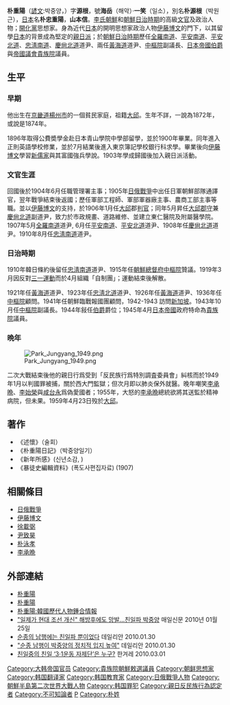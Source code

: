 {{NoteTA
|1=zh-hant:朴重陽; zh-hans:朴重阳
}}
{{Infobox Korean name
|img=박중양3.PNG
|caption=1908年6月的朴重陽，時任[[慶尚北道|慶尚北道]]道尹
|hangul=박중양
|hanja=朴重陽
|rr=Park Chung-yang
|mr=Park Jung-yang
|hangulho=해악，일소
|hanjaho=海岳，一笑
|rrho=Haeahk，Ilso
|mrho=Haeahk，Ilso
|hangulja=원근
|hanjaja=源根
|rrja=Wongeun
|mrja=Wongeun
|tablewidth=265
|color=lavender
}}
'''朴重陽'''（[[諺文|諺文]]:박중양，{{bd|1872年|5月3日|1959年|4月23日|catIdx=B}}）字'''源根'''，號'''海岳'''（해악）·'''一笑'''（일소），別名'''朴源根'''（박원근），[[日本|日本]]名'''朴忠重陽'''，'''山本信'''。[[李氏朝鮮|李氏朝鮮]]和[[朝鮮日治時期|朝鮮日治時期]]的高級[[文官|文官]]及政治人物；[[開化黨|開化黨]]思想家。身為近代[[日本|日本]]的開明思想家政治人物[[伊藤博文|伊藤博文]]的門下，以其留學[[日本|日本]]的背景成為堅定的[[親日派|親日派]]；於[[朝鮮日治時期|朝鮮日治時期]]歷任[[全羅南道|全羅南道]]、[[平安南道|平安南道]]、[[平安北道|平安北道]]、[[忠淸南道|忠淸南道]]、[[慶尙北道|慶尙北道]]道尹、兩任[[黃海道|黃海道]]道尹、[[朝鮮總督府中樞院|中樞院]]副議長、[[日本帝國|日本帝國]][[伯爵|伯爵]]與[[帝國議會_(日本)|帝國議會]][[貴族院|貴族院]]議員。

== 生平 ==
=== 早期 ===
他出生在[[京畿道|京畿道]][[楊州市|楊州市]]的一個貧民家庭，祖籍[[大邱|大邱]]。生年不詳，一說為1872年，或說是1874年。

1896年取得公費奬學金赴日本青山學院中學部留學，並於1900年畢業。同年進入正則英語學校修業，並於7月結業後進入東京簿記學校銀行科求學。畢業後向[[伊藤博文|伊藤博文]]學習[[新儒家|新儒家]]與其富國強兵學說。1903年學成歸國後加入親日派活動。

=== 文官生涯 ===
回國後於1904年6月任職管理署主事；1905年[[日俄戰爭|日俄戰爭]]中出任日軍朝鮮部隊通譯官，翌年戰爭結束後返國；歷任軍部工程師、軍部軍器廠主事、農商工部主事等職。並以[[伊藤博文|伊藤博文]]的支持，於1906年1月任[[大邱|大邱]]郡[[判官|判官]]；同年5月昇任[[大邱|大邱]][[郡守|郡守]]兼[[慶尙北道|慶尙北道]]副道尹，致力於市政規畫、道路維修、並建立東仁醫院及附屬醫學院。1907年5月[[全羅南道|全羅南道]]道尹, 6月任[[平安南道|平安南道]]、[[平安北道|平安北道]]道尹、1908年任[[慶尙北道|慶尙北道]]道尹。1910年8月任[[忠淸南道|忠淸南道]]道尹。

=== 日治時期 ===
1910年韓日條約後留任[[忠淸南道|忠淸南道]]道尹、1915年任[[朝鮮總督府|朝鮮總督府]][[朝鮮總督府中樞院|中樞院]]贊議。1919年3月因反對[[三一運動|三一運動]]而於4月組織「自制團」；運動結束後解散。

1921年任[[黃海道|黃海道]]道尹、1923年任[[忠淸北道|忠淸北道]]道尹、1926年任[[黃海道|黃海道]]道尹、1936年任[[朝鮮總督府中樞院|中樞院]]顧問。1941年任朝鮮臨戰報國團顧問，1942-1943 訪問[[新加坡|新加坡]]。1943年10月任[[朝鮮總督府中樞院|中樞院]]副議長。1944年敍任[[伯爵|伯爵]]爵位；1945年4月[[日本帝國|日本帝國]]政府特命為[[貴族院|貴族院]]議員。 

=== 晩年 ===
[[File:Park_Jungyang_1949.png|thumb]]

二次大戰結束後他的親日行爲受到「反民族行爲特別調査委員會」糾核而於1949年1月以判國罪被捕，關於西大門監獄；但次月即以肺炎保外就醫。晚年嘲笑[[李承晩|李承晩]]、[[李始榮|李始榮]]與[[咸台永|咸台永]]爲偽愛國者；1955年，大怒的[[李承晩|李承晩]]總統欲將其送監於精神病院，但未果。1959年4月23日歿於[[大邱|大邱]]。

==著作==
* 《述懷》（술회）
* 《朴重陽日記》（박중양일기）
* 《新年所感》(신년소감, )
* 《暴徒史編輯資料》(폭도사편집자료) (1907)

== 相關條目 ==
*[[日俄戰爭|日俄戰爭]]
*[[伊藤博文|伊藤博文]]
*[[徐載弼|徐載弼]]
*[[尹致昊|尹致昊]]
*[[朴泳孝|朴泳孝]]
*[[李承晩|李承晩]]

== 外部連結 ==
* [https://archive.is/20121220013722/http://100.daum.net/encyclopedia/view.do?docid=b08b3671a 朴重陽] {{ko}}
* [http://terms.naver.com/entry.nhn?docId=556201&mobile&categoryId=1593 朴重陽] {{Wayback|url=http://terms.naver.com/entry.nhn?docId=556201&mobile&categoryId=1593 |date=20210328123330 }} {{ko}}
* [http://people.aks.ac.kr/front/tabCon/ppl/pplView.aks?pplId=PPL_7HIL_A1874_1_0027104 朴重陽:韓國歷代人物鍾合情報] {{Wayback|url=http://people.aks.ac.kr/front/tabCon/ppl/pplView.aks?pplId=PPL_7HIL_A1874_1_0027104 |date=20131112105229 }} {{ko}}
* [http://www.imaeil.com/sub_news/sub_news_view.php?news_id=3463&yy=2010 "일제가 현대 조선 개신" 해방후에도 망발…친일파 박중양] {{Wayback|url=http://www.imaeil.com/sub_news/sub_news_view.php?news_id=3463&yy=2010 |date=20170517164512 }} 매일신문 2010년 01월 25일 {{ko}}
* [http://www.dailian.co.kr/news/news_view.htm?id=189674&page=41&code=&gubun=sh&search= 순종의 남행에는 친일파 뿐이었다] {{Wayback|url=http://www.dailian.co.kr/news/news_view.htm?id=189674&page=41&code=&gubun=sh&search= |date=20160304033755 }} 데일리안 2010.01.30 {{ko}}
* [http://www.dailian.co.kr/news/news_view.htm?id=189730 "순종 남행이 박중양의 정치적 입지 높여"] {{Wayback|url=http://www.dailian.co.kr/news/news_view.htm?id=189730 |date=20160303234414 }} 데일리안 2010.01.30 {{ko}}
* [http://www.hani.co.kr/arti/society/society_general/407481.html 친일중의 친일 ‘3·1운동 자제단’은 누구?] {{Wayback|url=http://www.hani.co.kr/arti/society/society_general/407481.html |date=20210201155834 }} 한겨레 2010.03.01 {{ko}}

{{DEFAULTSORT:Jung-yang, Park}}
[[Category:大韩帝国官员|Category:大韩帝国官员]]
[[Category:貴族院朝鮮敕選議員|Category:貴族院朝鮮敕選議員]]
[[Category:朝鲜思想家|Category:朝鲜思想家]]
[[Category:韩国翻译家|Category:韩国翻译家]]
[[Category:韩国教育家|Category:韩国教育家]]
[[Category:日俄戰爭人物|Category:日俄戰爭人物]]
[[Category:朝鮮半島第二次世界大戰人物|Category:朝鮮半島第二次世界大戰人物]]
[[Category:韩国罪犯|Category:韩国罪犯]]
[[Category:親日反民族行為認定者|Category:親日反民族行為認定者]]
[[Category:不可知論者|Category:不可知論者]]
[[Category:大邱廣域市出身人物|P]]
[[Category:朴姓|Category:朴姓]]